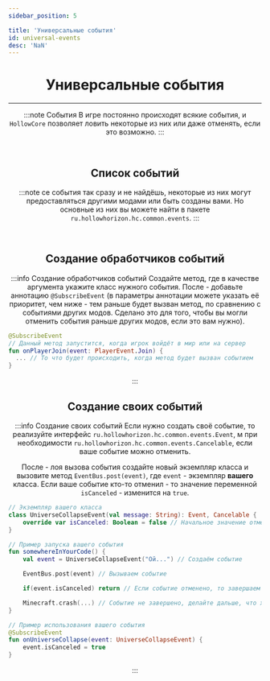 ```yaml
---
sidebar_position: 5

title: 'Универсальные события'
id: universal-events
desc: 'NaN'
---
```


<div align="center">

# Универсальные события

---

:::note События
В игре постоянно происходят всякие события, и `HollowCore` позволяет ловить некоторые из них или
даже отменять, если это возможно.
:::

<br />

## Список событий
:::note
се события так сразу и не найдёшь, некоторые из них могут предоставляться другими модами или
быть созданы вами. Но основные из них вы можете найти в пакете
`ru.hollowhorizon.hc.common.events`.
:::

<br />

## Создание обработчиков событий
:::info Создание обработчиков событий
Создайте метод, где в качестве аргумента укажите класс нужного события. После - добавьте
аннотацию `@SubscribeEvent` (в параметры аннотации можете указать её приоритет, чем ниже - тем
раньше будет вызван метод, по сравнению с событиями других модов. Сделано это для того, чтобы вы
могли отменить события раньше других модов, если это вам нужно).
<div align="left">

```kts title="Пример"
@SubscribeEvent
// Данный метод запустится, когда игрок войдёт в мир или на сервер
fun onPlayerJoin(event: PlayerEvent.Join) {
  ... // То что будет происходить, когда метод будет вызван событием
}
```
</div>
:::

<br />

## Создание своих событий
:::info Создание своих событий
Если нужно создать своё событие, то реализуйте интерфейс
`ru.hollowhorizon.hc.common.events.Event`, м при необходимости
`ru.hollowhorizon.hc.common.events.Cancelable`, если ваше событие можно отменить.

После - лоя вызова события создайте новый экземпляр класса и вызовите метод
`EventBus.post(event)`, где `event` - экземпляр **вашего** класса. Если ваше событие кто-то
отменил - то значение переменной `isCanceled` - изменится на `true`.
<div align="left">

```kts title="Пример"
// Экземпляр вашего класса
class UniverseCollapseEvent(val message: String): Event, Cancelable {
    override var isCanceled: Boolean = false // Начальное значение отменяемого события должно быть - false (иначе смысл его отменять, не так ли?)
}

// Пример запуска вашего события
fun somewhereInYourCode() {
    val event = UniverseCollapseEvent("Ой...") // Создаём событие

    EventBus.post(event) // Вызываем событие

    if(event.isCanceled) return // Если событие отменено, то завершаем метод

    Minecraft.crash(...) // Событие не завершено, делайте дальше, что хотите
}

// Пример использования вашего события
@SubscribeEvent
fun onUniverseCollapse(event: UniverseCollapseEvent) {
    event.isCanceled = true
}
```
</div>
:::

</div>